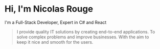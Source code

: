 # Hi, I'm Nicolas Rouge

I'm a Full-Stack Developer, Expert in C# and React

> I provide quality IT solutions by creating end-to-end applications.
>To solve complex problems and improve businesses.
>With the aim to keep it nice and smooth for the users.
